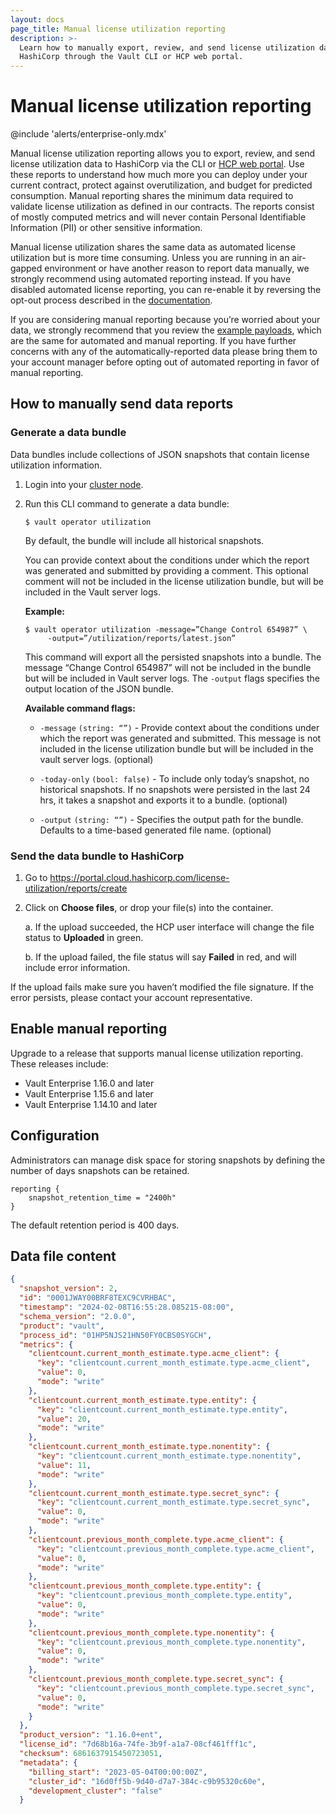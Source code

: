 ```yaml
---
layout: docs
page_title: Manual license utilization reporting
description: >-
  Learn how to manually export, review, and send license utilization data to
  HashiCorp through the Vault CLI or HCP web portal.
---
```


# Manual license utilization reporting

@include 'alerts/enterprise-only.mdx'

Manual license utilization reporting allows you to export, review, and send
license utilization data to HashiCorp via the CLI or
[HCP web portal](https://portal.cloud.hashicorp.com/). Use these
reports to understand how much more you can deploy under your current contract,
protect against overutilization, and budget for predicted consumption. Manual
reporting shares the minimum data required to validate license utilization as
defined in our contracts. The reports consist of mostly computed metrics and
will never contain Personal Identifiable Information (PII) or other sensitive
information.

Manual license utilization shares the same data as automated license utilization
but is more time consuming. Unless you are running in an air-gapped environment
or have another reason to report data manually, we strongly recommend using
automated reporting instead. If you have disabled automated license reporting,
you can re-enable it by reversing the opt-out process described in the
[documentation](/vault/docs/enterprise/license/utilization-reporting#opt-out).

If you are considering manual reporting because you’re worried about your data,
we strongly recommend that you review the [example
payloads](#data-file-content), which are the same for automated and manual
reporting. If you have further concerns with any of the automatically-reported
data please bring them to your account manager before opting out of automated
reporting in favor of manual reporting.

## How to manually send data reports

### Generate a data bundle

Data bundles include collections of JSON snapshots that contain license
utilization information.

1. Login into your [cluster node](/vault/tutorials/cloud/vault-access-cluster).
1. Run this CLI command to generate a data bundle:

   ```shell-session
   $ vault operator utilization
   ```

   By default, the bundle will include all historical snapshots.

   You can provide context about the conditions under which the report was
   generated and submitted by providing a comment. This optional comment will
   not be included in the license utilization bundle, but will be included in
   the Vault server logs.

   **Example:**

   ```shell-session
   $ vault operator utilization -message=”Change Control 654987” \
        -output=”/utilization/reports/latest.json”
   ```

   This command will export all the persisted snapshots into a bundle. The
   message “Change Control 654987” will not be included in the bundle but will
   be included in Vault server logs. The `-output` flags specifies the output
   location of the JSON bundle.

   **Available command flags:**

   - `-message` `(string: “”)` - Provide context about the conditions under
   which the report was generated and submitted. This message is not included
   in the license utilization bundle but will be included in the vault server
   logs. (optional)

   - `-today-only` `(bool: false)` - To include only today’s snapshot, no
   historical snapshots. If no snapshots were persisted in the last 24 hrs, it
   takes a snapshot and exports it to a bundle. (optional)

   - `-output` `(string: “”)` - Specifies the output path for the bundle.
   Defaults to a time-based generated file name. (optional)


### Send the data bundle to HashiCorp

1. Go to https://portal.cloud.hashicorp.com/license-utilization/reports/create
1. Click on **Choose files**, or drop your file(s) into the container.

    a. If the upload succeeded, the HCP user interface will change the file
    status to **Uploaded** in green.

    b. If the upload failed, the file status will say **Failed** in red, and
    will include error information.

If the upload fails make sure you haven’t modified the file signature. If the
error persists, please contact your account representative.


## Enable manual reporting

Upgrade to a release that supports manual license utilization reporting. These
releases include:

- Vault Enterprise 1.16.0 and later
- Vault Enterprise 1.15.6 and later
- Vault Enterprise 1.14.10 and later

## Configuration

Administrators can manage disk space for storing snapshots by defining the
number of days snapshots can be retained.

```hcl
reporting {
    snapshot_retention_time = "2400h"
}
```

The default retention period is 400 days.

## Data file content

<CodeBlockConfig hideClipboard>

```json
{
  "snapshot_version": 2,
  "id": "0001JWAY00BRF8TEXC9CVRHBAC",
  "timestamp": "2024-02-08T16:55:28.085215-08:00",
  "schema_version": "2.0.0",
  "product": "vault",
  "process_id": "01HP5NJS21HN50FY0CBS0SYGCH",
  "metrics": {
    "clientcount.current_month_estimate.type.acme_client": {
      "key": "clientcount.current_month_estimate.type.acme_client",
      "value": 0,
      "mode": "write"
    },
    "clientcount.current_month_estimate.type.entity": {
      "key": "clientcount.current_month_estimate.type.entity",
      "value": 20,
      "mode": "write"
    },
    "clientcount.current_month_estimate.type.nonentity": {
      "key": "clientcount.current_month_estimate.type.nonentity",
      "value": 11,
      "mode": "write"
    },
    "clientcount.current_month_estimate.type.secret_sync": {
      "key": "clientcount.current_month_estimate.type.secret_sync",
      "value": 0,
      "mode": "write"
    },
    "clientcount.previous_month_complete.type.acme_client": {
      "key": "clientcount.previous_month_complete.type.acme_client",
      "value": 0,
      "mode": "write"
    },
    "clientcount.previous_month_complete.type.entity": {
      "key": "clientcount.previous_month_complete.type.entity",
      "value": 0,
      "mode": "write"
    },
    "clientcount.previous_month_complete.type.nonentity": {
      "key": "clientcount.previous_month_complete.type.nonentity",
      "value": 0,
      "mode": "write"
    },
    "clientcount.previous_month_complete.type.secret_sync": {
      "key": "clientcount.previous_month_complete.type.secret_sync",
      "value": 0,
      "mode": "write"
    }
  },
  "product_version": "1.16.0+ent",
  "license_id": "7d68b16a-74fe-3b9f-a1a7-08cf461fff1c",
  "checksum": 6861637915450723051,
  "metadata": {
    "billing_start": "2023-05-04T00:00:00Z",
    "cluster_id": "16d0ff5b-9d40-d7a7-384c-c9b95320c60e",
    "development_cluster": "false"
  }
```

</CodeBlockConfig>
